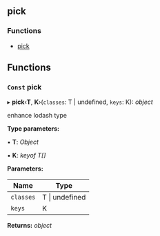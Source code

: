 <!-- This file generate automatically, should not modify that directly -->


<Meta title="API Reference/Utils/pick" />

## pick

### Functions

- [pick](#const-pick)

## Functions

### `Const` pick

▸ **pick**‹**T**, **K**›(`classes`: T | undefined, `keys`: K): _object_

enhance lodash type

**Type parameters:**

▪ **T**: _Object_

▪ **K**: _keyof T[]_

**Parameters:**

| Name      | Type               |
| --------- | ------------------ |
| `classes` | T &#124; undefined |
| `keys`    | K                  |

**Returns:** _object_
